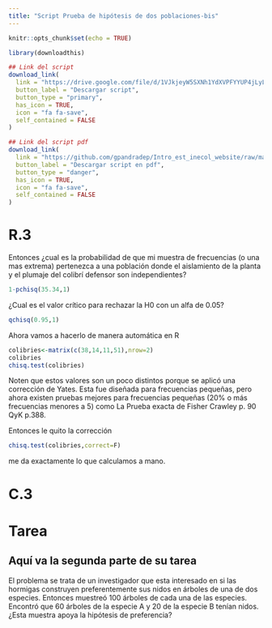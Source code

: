 ```yaml
---
title: "Script Prueba de hipótesis de dos poblaciones-bis"
---
```


```r
knitr::opts_chunk$set(echo = TRUE)
```

```r
library(downloadthis)

## Link del script
download_link(
  link = "https://drive.google.com/file/d/1VJkjeyW5SXNh1YdXVPFYYUP4jLyLGQVT/view",
  button_label = "Descargar script",
  button_type = "primary",
  has_icon = TRUE,
  icon = "fa fa-save",
  self_contained = FALSE
)

```

```r
## Link del script pdf
download_link(
  link = "https://github.com/gpandradep/Intro_est_inecol_website/raw/main/scripts/Phipot2bis.pdf",
  button_label = "Descargar script en pdf",
  button_type = "danger",
  has_icon = TRUE,
  icon = "fa fa-save",
  self_contained = FALSE
)
```


# R.3

Entonces ¿cual es la probabilidad de que mi muestra de frecuencias (o una mas extrema) pertenezca a una población donde el aislamiento de la planta y el plumaje del colibrí defensor son independientes?

```r
1-pchisq(35.34,1)
```

¿Cual es el valor crítico para rechazar la H0 con un alfa de 0.05?

```r
qchisq(0.95,1)
```

Ahora vamos a hacerlo de manera automática en R

```r
colibries<-matrix(c(38,14,11,51),nrow=2)
colibries
chisq.test(colibries)
```

Noten que estos valores son un poco distintos porque se aplicó una corrección de Yates. Esta fue diseñada para frecuencias pequeñas, pero ahora existen pruebas mejores para frecuencias pequeñas (20% o más frecuencias menores a 5) como La Prueba exacta de Fisher Crawley p. 90 QyK p.388.

Entonces le quito la corrección

```r
chisq.test(colibries,correct=F)
```

me da exactamente lo que calculamos a mano.

# C.3

# Tarea

## **Aquí va la segunda parte de su tarea**

El problema se trata de un investigador que esta interesado en si las hormigas construyen preferentemente sus nidos en árboles de una de dos especies. Entonces muestreó 100 árboles de cada una de las especies. Encontró que 60 árboles de la especie A y 20 de la especie B tenían nidos. ¿Esta muestra apoya la hipótesis de preferencia?
